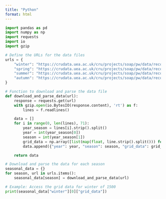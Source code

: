 ```yaml
---
title: "Python"
format: html
---
```




```python
import pandas as pd
import numpy as np
import requests
import io
import gzip

# Define the URLs for the data files
urls = {
    "winter": "https://crudata.uea.ac.uk/cru/projects/soap/pw/data/recon/luter04/temp_luterbacher_wi.txt.gz",
    "spring": "https://crudata.uea.ac.uk/cru/projects/soap/pw/data/recon/luter04/temp_xoplaki_sp.txt.gz",
    "summer": "https://crudata.uea.ac.uk/cru/projects/soap/pw/data/recon/luter04/temp_luterbacher_su.txt.gz",
    "autumn": "https://crudata.uea.ac.uk/cru/projects/soap/pw/data/recon/luter04/temp_xoplaki_au.txt.gz"
}

# Function to download and parse the data file
def download_and_parse_data(url):
    response = requests.get(url)
    with gzip.open(io.BytesIO(response.content), 'rt') as f:
        lines = f.readlines()

    data = []
    for i in range(0, len(lines), 71):
        year_season = lines[i].strip().split()
        year = int(year_season[0])
        season = int(year_season[1])
        grid_data = np.array([list(map(float, line.strip().split())) for line in lines[i+1:i+71]])
        data.append({"year": year, "season": season, "grid_data": grid_data})

    return data

# Download and parse the data for each season
seasonal_data = {}
for season, url in urls.items():
    seasonal_data[season] = download_and_parse_data(url)

# Example: Access the grid data for winter of 1500
print(seasonal_data["winter"][0]["grid_data"])

```


```python


```